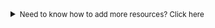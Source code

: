 <details>
<summary><small>Need to know how to add more resources? Click here</small></summary>
<p className="nx-mt-6 px-5 nx-leading-7">In case you need to add more resources to your chain, you can do so in the same way shown above &mdash; you create a resource class and add it to your chain using `chain.resources()`. Taking the above code as an example, if you had `Users` and `Orders` resource classes that you wanted to add, it would look like:</p>
<div className="nx-mt-6 px-5">
```ts {5-6}
const chain = Chain
  .builder()                    // Get the chain's builder so we can build the chain easily.
  .resources(
    Home,                       // Add the `Home` resource to the chain.
    Users,                      // Add the `Users` resource to the chain.
    Orders,                     // Add the `Orders` resource to the chain.
  )
  .build();                     // Build the chain.
```
</div>
</details>
